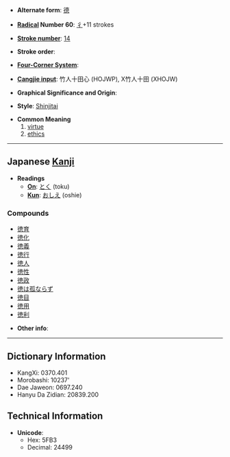* '''Alternate form''': [[德]]

* '''[[Wiktionary:Chinese radical index| Radical]] Number 60''': [[Wiktionary:Chinese radical index 彳|彳]]+11 strokes

* '''[[Wiktionary:Chinese total strokes index|Stroke number]]''': [[Wiktionary:Chinese total strokes index 14|14]]

* '''Stroke order''': 

* '''[[Wiktionary:Chinese four corner index|Four-Corner System]]''': 

* '''[[Wiktionary:Chinese Cangjie index|Cangjie input]]''': 竹人十田心 (HOJWP), X竹人十田 (XHOJW)

* '''Graphical Significance and Origin''': 

* '''Style''': [[Shinjitai]]

* '''Common Meaning'''
*# [[virtue]]
*# [[ethics]]

----

== Japanese [[Kanji]] ==

* '''Readings'''
** '''[[On]]''': [[とく]] (toku)
** '''[[Kun]]''': [[おしえ]] (oshie)

===Compounds===
*[[徳育]]
*[[徳化]]
*[[徳義]]
*[[徳行]]
*[[徳人]]
*[[徳性]]
*[[徳政]]
*[[徳は孤ならず]]
*[[徳目]]
*[[徳用]]
*[[徳利]]

* '''Other info''':  

----

== Dictionary Information ==

* KangXi: 0370.401
* Morobashi: 10237'
* Dae Jaweon: 0697.240
* Hanyu Da Zidian: 20839.200

== Technical Information ==

* '''Unicode''':
** Hex: 5FB3
** Decimal: 24499